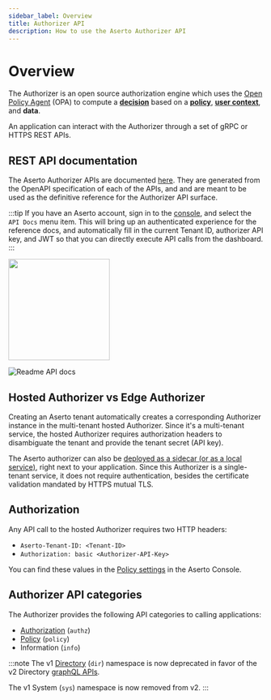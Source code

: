 ```yaml
---
sidebar_label: Overview
title: Authorizer API
description: How to use the Aserto Authorizer API
---
```


# Overview

The Authorizer is an open source authorization engine which uses the
[Open Policy Agent](https://www.openpolicyagent.org) (OPA) to
compute a [**decision**](/docs/overview/policy#decision) based on a [**policy**](/docs/overview/policy),
[**user context**](/docs/overview/policy#user-context), and **data**.

An application can interact with the Authorizer through a set of gRPC or HTTPS REST APIs.

## REST API documentation

The Aserto Authorizer APIs are documented [here](https://aserto.readme.io/reference/authorizercompile). They are generated from
the OpenAPI specification of each of the APIs, and and are meant to be used as the definitive reference
for the Authorizer API surface.

:::tip
If you have an Aserto account, sign in to the [console](https://console.aserto.com), and
select the `API Docs` menu item. This will bring up an authenticated experience for the
reference docs, and automatically fill in the current Tenant ID, authorizer API key, and JWT
so that you can directly execute API calls from the dashboard.
:::

[<img src="/api-reference.png" width="200px" />](/api-reference.png)

![Readme API docs](/readme-io.png)

## Hosted Authorizer vs Edge Authorizer

Creating an Aserto tenant automatically creates a corresponding Authorizer instance in the multi-tenant hosted Authorizer. Since it's a multi-tenant service, the hosted Authorizer requires authorization headers to disambiguate the tenant and provide the tenant secret (API key).

The Aserto authorizer can also be [deployed as a sidecar (or as a local service)](/docs/edge-authorizers/overview), right next to your application. Since this Authorizer is a single-tenant service, it does not require authentication, besides the certificate validation mandated by HTTPS mutual TLS.

## Authorization

Any API call to the hosted Authorizer requires two HTTP headers:

- `Aserto-Tenant-ID: <Tenant-ID>`
- `Authorization: basic <Authorizer-API-Key>`

You can find these values in the [Policy settings](/docs/aserto-console/view-policies#viewing-policy-settings)
in the Aserto Console.

## Authorizer API categories

The Authorizer provides the following API categories to calling applications:

- [Authorization](/docs/authorizer-guide/authz) (`authz`)
- [Policy](/docs/authorizer-guide/policy) (`policy`)
- Information (`info`)

:::note
The v1 [Directory](/docs/authorizer-guide/dir) (`dir`) namespace is now deprecated in favor of the v2 Directory [graphQL APIs](/docs/directory-api-reference/graphql.mdx).

The v1 System (`sys`) namespace is now removed from v2.
:::
